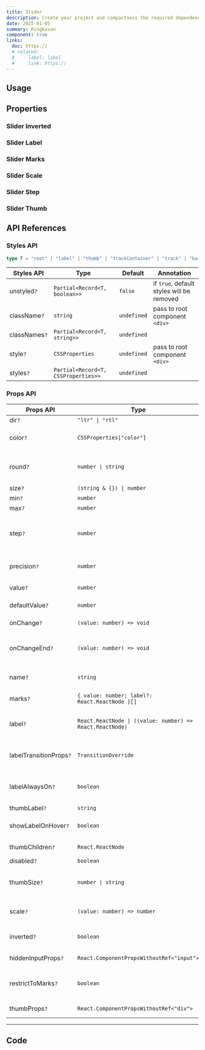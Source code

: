 ```yaml
---
title: Slider
description: Create your project and compactness the required dependencies.
date: 2025-01-05
summary: Ringkasan
component: true
links:
  doc: https://
  # related:
  #   - label: label
  #     link: https://
---
```


## Usage

<SliderDemosUsage />

## Properties

<SliderDemosConfigurator />

### Slider Inverted

<SliderDemosInverted />

### Slider Label

<SliderDemosLabel />

### Slider Marks

<SliderDemosMarks />

### Slider Scale

<SliderDemosScale />

### Slider Step

<SliderDemosStep />

### Slider Thumb

<SliderDemosThumb />

## API References

### Styles API

```ts
type T = "root" | "label" | "thumb" | "trackContainer" | "track" | "bar" | "markWrapper" | "mark" | "markLabel";
```

| Styles API    | Type                                | Default     | Annotation                                |
| ------------- | ----------------------------------- | ----------- | ----------------------------------------- |
| unstyled`?`   | `Partial<Record<T, boolean>>`       | `false`     | if `true`, default styles will be removed |
| className`?`  | `string`                            | `undefined` | pass to root component `<div>`            |
| classNames`?` | `Partial<Record<T, string>>`        | `undefined` |                                           |
| style`?`      | `CSSProperties`                     | `undefined` | pass to root component `<div>`            |
| styles`?`     | `Partial<Record<T, CSSProperties>>` | `undefined` |                                           |

### Props API

| Props API               | Type                                                      | Default                    | Annotation                                                                                     |
| ----------------------- | --------------------------------------------------------- | -------------------------- | ---------------------------------------------------------------------------------------------- |
| dir`?`                  | `"ltr" \| "rtl"`                                          | `ltr`                      | Type of direction slider                                                                       |
| color`?`                | `CSSProperties["color"]`                                  | `hsl(var(--constructive))` | Key of valid CSS color, controls color of track and thumb                                      |
| round`?`                | `number \| string`                                        | `999`                      | Key of valid CSS value to set `border-radius`, numbers are converted to rem                    |
| size`?`                 | `(string & {}) \| number`                                 | `12`                       | Controls size of the track                                                                     |
| min`?`                  | `number`                                                  | `0`                        | Minimal possible value                                                                         |
| max`?`                  | `number`                                                  | `100`                      | Maximum possible value                                                                         |
| step`?`                 | `number`                                                  | `1`                        | Number by which value will be incremented/decremented with thumb drag and arrows               |
| precision`?`            | `number`                                                  |                            | Number of significant digits after the decimal point                                           |
| value`?`                | `number`                                                  |                            | Controlled component value                                                                     |
| defaultValue`?`         | `number`                                                  |                            | Uncontrolled component default value                                                           |
| onChange`?`             | `(value: number) => void`                                 |                            | Called when value changes                                                                      |
| onChangeEnd`?`          | `(value: number) => void`                                 |                            | Called when user stops dragging slider or changes value with arrows                            |
| name`?`                 | `string`                                                  |                            | Hidden input name, use with uncontrolled component                                             |
| marks`?`                | `{ value: number; label?: React.ReactNode }[]`            |                            | Marks displayed on the track                                                                   |
| label`?`                | `React.ReactNode \| ((value: number) => React.ReactNode)` |                            | Function to generate label or any react node to render instead, set to null to disable label   |
| labelTransitionProps`?` | `TransitionOverride`                                      | `0`                        | Props passed down to the `Transition` component, `{ transition: 'fade', duration: 0 }`         |
| labelAlwaysOn`?`        | `boolean`                                                 | `false`                    | Determines whether the label should be visible when the slider is not being dragged or hovered |
| thumbLabel`?`           | `string`                                                  |                            | Thumb `aria-label`                                                                             |
| showLabelOnHover`?`     | `boolean`                                                 | `true`                     | Determines whether the label should be displayed when the slider is hovered                    |
| thumbChildren`?`        | `React.ReactNode`                                         |                            | Content rendered inside thumb                                                                  |
| disabled`?`             | `boolean`                                                 | `false`                    | Disables slider                                                                                |
| thumbSize`?`            | `number \| string`                                        | `size`                     | Thumb `width` and `height`, by default value is computed based on `size` prop                  |
| scale`?`                | `(value: number) => number`                               |                            | A transformation function to change the scale of the slider                                    |
| inverted`?`             | `boolean`                                                 | `false`                    | Determines whether track value representation should be inverted                               |
| hiddenInputProps`?`     | `React.ComponentPropsWithoutRef<"input">`                 |                            | Props passed down to the hidden input                                                          |
| restrictToMarks`?`      | `boolean`                                                 | `false`                    | Determines whether the selection should be only allowed from the given marks array             |
| thumbProps`?`           | `React.ComponentPropsWithoutRef<"div">`                   |                            | Props passed down to thumb element                                                             |

---

## Code

<LoadCodes />
